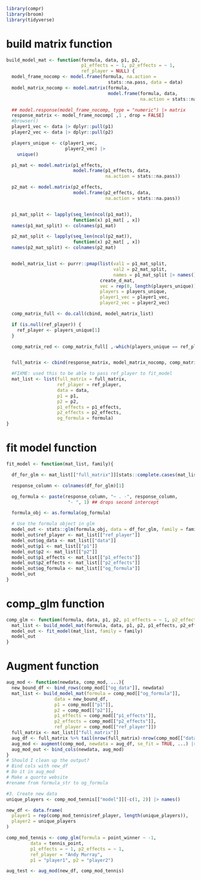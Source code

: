 

```r
library(compr)
library(broom)
library(tidyverse)
```

# build matrix function
```r
build_model_mat <- function(formula, data, p1, p2,
                            p1_effects = ~ 1, p2_effects = ~ 1,
                            ref_player = NULL) {
  model_frame_nocomp <- model.frame(formula, na.action =
                                      stats::na.pass, data = data)
  model_matrix_nocomp <- model.matrix(formula,
                                      model.frame(formula, data,
                                                  na.action = stats::na.pass))

  ## model.response(model_frame_nocomp, type = "numeric") |> matrix
  response_matrix <- model_frame_nocomp[ ,1 , drop = FALSE]
  #browser()
  player1_vec <- data |> dplyr::pull(p1)
  player2_vec <- data |> dplyr::pull(p2)

  players_unique <- c(player1_vec,
                      player2_vec) |>
    unique()

  p1_mat <- model.matrix(p1_effects,
                         model.frame(p1_effects, data,
                                     na.action = stats::na.pass))

  p2_mat <- model.matrix(p2_effects,
                         model.frame(p2_effects, data,
                                     na.action = stats::na.pass))


  p1_mat_split <- lapply(seq_len(ncol(p1_mat)),
                         function(x) p1_mat[ , x])
  names(p1_mat_split) <- colnames(p1_mat)

  p2_mat_split <- lapply(seq_len(ncol(p2_mat)),
                         function(x) p2_mat[ , x])
  names(p2_mat_split) <- colnames(p2_mat)


  model_matrix_list <- purrr::pmap(list(val1 = p1_mat_split,
                                        val2 = p2_mat_split,
                                        names = p1_mat_split |> names()),
                                   create_d_mat,
                                   vec = rep(0, length(players_unique)),
                                   players = players_unique,
                                   player1_vec = player1_vec,
                                   player2_vec = player2_vec)

  comp_matrix_full <- do.call(cbind, model_matrix_list)

  if (is.null(ref_player)) {
    ref_player <- players_unique[1]
  }

  comp_matrix_red <- comp_matrix_full[ ,-which(players_unique == ref_player)]


  full_matrix <- cbind(response_matrix, model_matrix_nocomp, comp_matrix_red)

  #FIXME: used this to be able to pass ref_player to fit_model
  mat_list <- list(full_matrix = full_matrix,
                   ref_player = ref_player,
                   data = data,
                   p1 = p1,
                   p2 = p2,
                   p1_effects = p1_effects,
                   p2_effects = p2_effects,
                   og_formula = formula)
}
```


# fit model function
```r
fit_model <- function(mat_list, family){

  df_for_glm <- mat_list[["full_matrix"]][stats::complete.cases(mat_list[["full_matrix"]]), ] #|> as.matrix()

  response_column <- colnames(df_for_glm)[1]

  og_formula <- paste(response_column, "~ . -", response_column,
                       "- ", 1) ## drops second intercept

  formula_obj <- as.formula(og_formula)

  # Use the formula object in glm
  model_out <- stats::glm(formula_obj, data = df_for_glm, family = family)
  model_out$ref_player <- mat_list[["ref_player"]]
  model_out$og_data <- mat_list[["data"]]
  model_out$p1 <- mat_list[["p1"]]
  model_out$p2 <- mat_list[["p2"]]
  model_out$p1_effects <- mat_list[["p1_effects"]]
  model_out$p2_effects <- mat_list[["p2_effects"]]
  model_out$og_formula <- mat_list[["og_formula"]]
  model_out
}
```


# comp_glm function
```r
comp_glm <- function(formula, data, p1, p2, p1_effects = ~ 1, p2_effects = ~ 1, ref_player = NULL, family = "binomial"){
  mat_list <- build_model_mat(formula, data, p1, p2, p1_effects, p2_effects, ref_player)
  model_out <- fit_model(mat_list, family = family)
  model_out
}
```


# Augment function
```r
aug_mod <- function(newdata, comp_mod, ...){
  new_bound_df <- bind_rows(comp_mod[["og_data"]], newdata)
  mat_list <- build_model_mat(formula = comp_mod[["og_formula"]],
                  data = new_bound_df, 
                  p1 = comp_mod[["p1"]],
                  p2 = comp_mod[["p2"]], 
                  p1_effects = comp_mod[["p1_effects"]],
                  p2_effects = comp_mod[["p2_effects"]],
                  ref_player = comp_mod[["ref_player"]])
  full_matrix <- mat_list[["full_matrix"]]
  aug_df <- full_matrix %>% tail(nrow(full_matrix)-nrow(comp_mod[["data"]]))
  aug_mod <- augment(comp_mod, newdata = aug_df, se_fit = TRUE, ...) |> select(.fitted, .se.fit)
  aug_mod_out <- bind_cols(newdata, aug_mod)
}
# Should I clean up the output?
# Bind cols with new_df 
# Do it in aug_mod
# Make a quorto website 
#rename from formula_str to og_formula

```


```r
#3. Create new data
unique_players <- comp_mod_tennis[["model"]][-c(1, 2)] |> names()

new_df <- data.frame(
  player1 = rep(comp_mod_tennis$ref_player, length(unique_players)),
  player2 = unique_players
)

comp_mod_tennis <- comp_glm(formula = point_winner ~ -1,
         data = tennis_point,
         p1_effects = ~ 1, p2_effects = ~ 1,
         ref_player = "Andy Murray",
         p1 = "player1", p2 = "player2")
```


```r
aug_test <- aug_mod(new_df, comp_mod_tennis)
```


